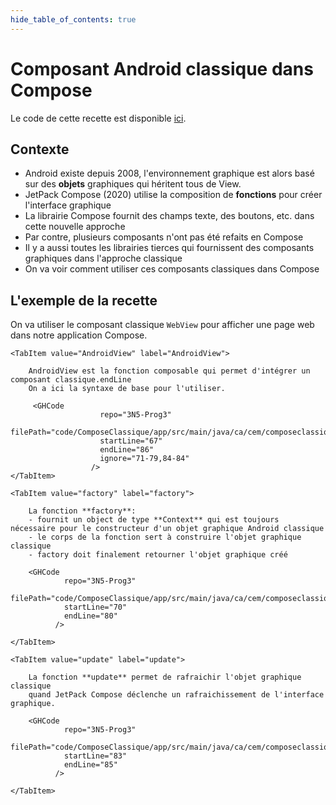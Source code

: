 ```yaml
---
hide_table_of_contents: true
---
```


# Composant Android classique dans Compose

Le code de cette recette est disponible [ici](https://github.com/departement-info-cem/3N5-Prog3/tree/main/code/ComposeClassique).

## Contexte

- Android existe depuis 2008, l'environnement graphique est alors basé sur des **objets** graphiques qui héritent tous de View.
- JetPack Compose (2020) utilise la composition de **fonctions** pour créer l'interface graphique
- La librairie Compose fournit des champs texte, des boutons, etc. dans cette nouvelle approche
- Par contre, plusieurs composants n'ont pas été refaits en Compose
- Il y a aussi toutes les librairies tierces qui fournissent des composants graphiques dans l'approche classique
- On va voir comment utiliser ces composants classiques dans Compose

## L'exemple de la recette

On va utiliser le composant classique `WebView` pour afficher une page web dans notre application Compose.

<Tabs queryString="recette-classique">

    <TabItem value="AndroidView" label="AndroidView">

        AndroidView est la fonction composable qui permet d'intégrer un composant classique.endLine
        On a ici la syntaxe de base pour l'utiliser.

         <GHCode
                        repo="3N5-Prog3"
                        filePath="code/ComposeClassique/app/src/main/java/ca/cem/composeclassique/MainActivity.kt"
                        startLine="67"
                        endLine="86"
                        ignore="71-79,84-84"
                      />
    </TabItem>

    <TabItem value="factory" label="factory">

        La fonction **factory**:
        - fournit un object de type **Context** qui est toujours nécessaire pour le constructeur d'un objet graphique Android classique
        - le corps de la fonction sert à construire l'objet graphique classique
        - factory doit finalement retourner l'objet graphique créé

        <GHCode
                repo="3N5-Prog3"
                filePath="code/ComposeClassique/app/src/main/java/ca/cem/composeclassique/MainActivity.kt"
                startLine="70"
                endLine="80"
              />

    </TabItem>

    <TabItem value="update" label="update">

        La fonction **update** permet de rafraichir l'objet graphique classique
        quand JetPack Compose déclenche un rafraichissement de l'interface graphique.

        <GHCode
                repo="3N5-Prog3"
                filePath="code/ComposeClassique/app/src/main/java/ca/cem/composeclassique/MainActivity.kt"
                startLine="83"
                endLine="85"
              />

    </TabItem>
</Tabs>
